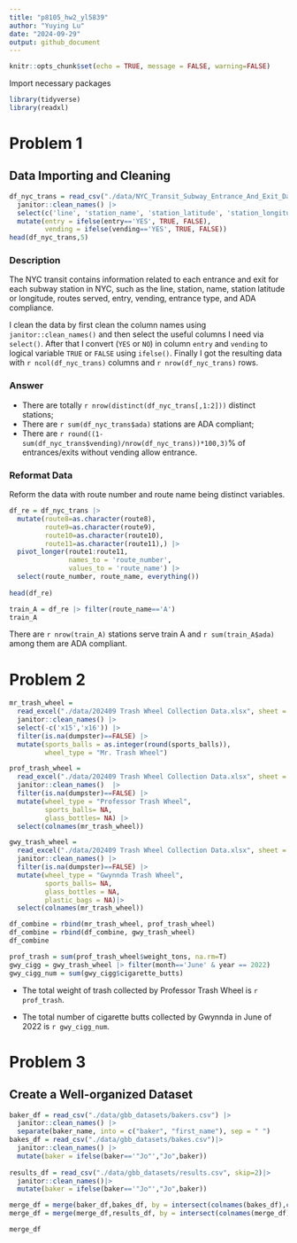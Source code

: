 ```yaml
---
title: "p8105_hw2_yl5839"
author: "Yuying Lu"
date: "2024-09-29"
output: github_document
---
```


```r
knitr::opts_chunk$set(echo = TRUE, message = FALSE, warning=FALSE)
```

Import necessary packages

```r
library(tidyverse)
library(readxl)
```

# Problem 1

## Data Importing and Cleaning

```r
df_nyc_trans = read_csv("./data/NYC_Transit_Subway_Entrance_And_Exit_Data.csv") |> 
  janitor::clean_names() |> 
  select(c('line', 'station_name', 'station_latitude', 'station_longitude', 'route1', 'route2', 'route3', 'route4', 'route5','route6', 'route7', 'route8', 'route9', 'route10', 'route11', 'entry', 'vending', 'entrance_type', 'ada')) |> 
  mutate(entry = ifelse(entry=='YES', TRUE, FALSE),
         vending = ifelse(vending=='YES', TRUE, FALSE))
head(df_nyc_trans,5)
```

### Description

The NYC transit contains information related to each entrance and exit for each subway station in NYC, such as the line, station, name, station latitude or longitude, routes served, entry, vending, entrance type, and ADA compliance. 

I clean the data by first clean the column names using `janitor::clean_names()` and then select the useful columns I need via `select()`. After that I convert (`YES` or `NO`) in column `entry` and `vending` to logical variable `TRUE` or `FALSE` using `ifelse()`. Finally I got the resulting data with `r ncol(df_nyc_trans)` columns and `r nrow(df_nyc_trans)` rows. 

### Answer

- There are totally `r nrow(distinct(df_nyc_trans[,1:2]))` distinct stations;
- There are `r sum(df_nyc_trans$ada)` stations are ADA compliant;
- There are `r round((1-sum(df_nyc_trans$vending)/nrow(df_nyc_trans))*100,3)`\% of entrances/exits without vending allow entrance.

### Reformat Data

Reform the data with route number and route name being distinct variables.

```r
df_re = df_nyc_trans |> 
  mutate(route8=as.character(route8),
         route9=as.character(route9),
         route10=as.character(route10),
         route11=as.character(route11),) |> 
  pivot_longer(route1:route11,
               names_to = 'route_number',
               values_to = 'route_name') |> 
  select(route_number, route_name, everything())
  
head(df_re)
```

```r
train_A = df_re |> filter(route_name=='A')
train_A
```


There are `r nrow(train_A)` stations serve train A and `r sum(train_A$ada)` among them are ADA compliant.


# Problem 2

```r
mr_trash_wheel = 
  read_excel("./data/202409 Trash Wheel Collection Data.xlsx", sheet = 1) |>
  janitor::clean_names() |> 
  select(-c('x15','x16')) |> 
  filter(is.na(dumpster)==FALSE) |> 
  mutate(sports_balls = as.integer(round(sports_balls)),
         wheel_type = "Mr. Trash Wheel")

prof_trash_wheel = 
  read_excel("./data/202409 Trash Wheel Collection Data.xlsx", sheet = 2) |>
  janitor::clean_names()  |> 
  filter(is.na(dumpster)==FALSE) |> 
  mutate(wheel_type = "Professor Trash Wheel",
         sports_balls= NA,
         glass_bottles= NA) |> 
  select(colnames(mr_trash_wheel))

gwy_trash_wheel = 
  read_excel("./data/202409 Trash Wheel Collection Data.xlsx", sheet = 4) |>
  janitor::clean_names() |> 
  filter(is.na(dumpster)==FALSE) |> 
  mutate(wheel_type = "Gwynnda Trash Wheel",
         sports_balls= NA,
         glass_bottles = NA,
         plastic_bags = NA)|> 
  select(colnames(mr_trash_wheel))

df_combine = rbind(mr_trash_wheel, prof_trash_wheel)
df_combine = rbind(df_combine, gwy_trash_wheel)
df_combine

prof_trash = sum(prof_trash_wheel$weight_tons, na.rm=T)
gwy_cigg = gwy_trash_wheel |> filter(month=='June' & year == 2022)
gwy_cigg_num = sum(gwy_cigg$cigarette_butts)
```


- The total weight of trash collected by Professor Trash Wheel is `r prof_trash`.

- The total number of cigarette butts collected by Gwynnda in June of 2022 is `r gwy_cigg_num`.



# Problem 3

## Create a Well-organized Dataset

```r
baker_df = read_csv("./data/gbb_datasets/bakers.csv") |> 
  janitor::clean_names() |> 
  separate(baker_name, into = c("baker", "first_name"), sep = " ")
bakes_df = read_csv("./data/gbb_datasets/bakes.csv")|> 
  janitor::clean_names() |> 
  mutate(baker = ifelse(baker=='"Jo"',"Jo",baker))
  
results_df = read_csv("./data/gbb_datasets/results.csv", skip=2)|> 
  janitor::clean_names()|> 
  mutate(baker = ifelse(baker=='"Jo"',"Jo",baker))

merge_df = merge(baker_df,bakes_df, by = intersect(colnames(bakes_df),colnames(baker_df)))
merge_df = merge(merge_df,results_df, by = intersect(colnames(merge_df),colnames(results_df)))

merge_df

```

